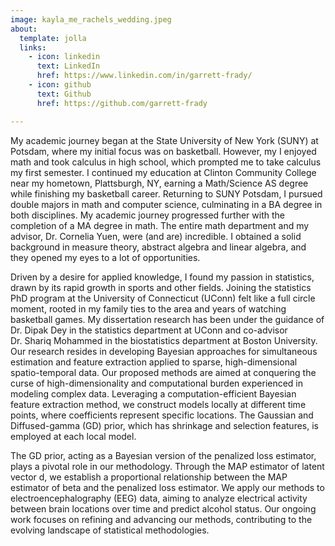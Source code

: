 ```yaml
---
image: kayla_me_rachels_wedding.jpeg
about:
  template: jolla
  links:
    - icon: linkedin
      text: LinkedIn
      href: https://www.linkedin.com/in/garrett-frady/
    - icon: github
      text: Github
      href: https://github.com/garrett-frady

---
```


My academic journey began at the State University of New York (SUNY) at Potsdam, where my initial focus was on basketball. However, my I enjoyed math and took calculus in high school, which prompted me to take calculus my first semester. I continued my education at Clinton Community College near my hometown, Plattsburgh, NY, earning a Math/Science AS degree while finishing my basketball career. Returning to SUNY Potsdam, I pursued double majors in math and computer science, culminating in a BA degree in both disciplines. My academic journey progressed further with the completion of a MA degree in math. The entire math department and my advisor, Dr. Cornelia Yuen, were (and are) incredible. I obtained a solid background in measure theory, abstract algebra and linear algebra, and they opened my eyes to a lot of opportunities.

Driven by a desire for applied knowledge, I found my passion in statistics, drawn by its rapid growth in sports and other fields. Joining the statistics PhD program at the University of Connecticut (UConn) felt like a full circle moment, rooted in my family ties to the area and years of watching basketball games. My dissertation research has been under the guidance of Dr. Dipak Dey in the statistics department at UConn and co-advisor Dr. Shariq Mohammed in the biostatistics department at Boston University. Our research resides in developing Bayesian approaches for simultaneous estimation and feature extraction applied to sparse, high-dimensional spatio-temporal data. Our proposed methods are aimed at conquering the curse of high-dimensionality and computational burden experienced in modeling complex data. Leveraging a computation-efficient Bayesian feature extraction method, we construct models locally at different time points, where coefficients represent specific locations. The Gaussian and Diffused-gamma (GD) prior, which has shrinkage and selection features, is employed at each local model.

The GD prior, acting as a Bayesian version of the penalized loss estimator, plays a pivotal role in our methodology. Through the MAP estimator of latent vector d, we establish a proportional relationship between the MAP estimator of beta and the penalized loss estimator. We apply our methods to electroencephalography (EEG) data, aiming to analyze electrical activity between brain locations over time and predict alcohol status. Our ongoing work focuses on refining and advancing our methods, contributing to the evolving landscape of statistical methodologies. 

